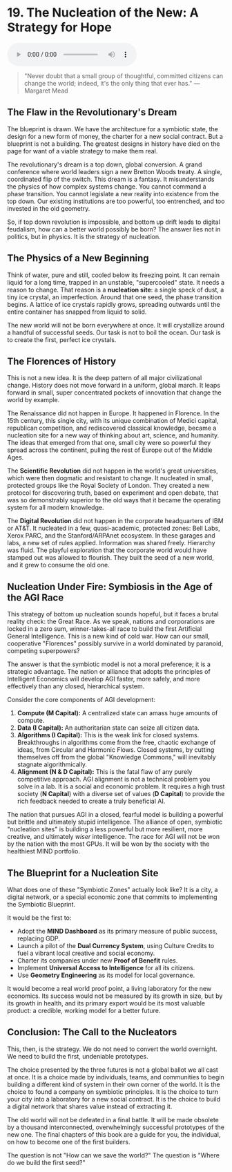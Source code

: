 # 19. The Nucleation of the New: A Strategy for Hope

<audio controls className="w-full mt-6">
  <source
    src="https://storage.googleapis.com/webstatics.ii.inc/audiobook/Chapter-19-TLE.mp3"
    type="audio/mp3"
  />
</audio>

> "Never doubt that a small group of thoughtful, committed citizens can change the world; indeed, it's the only thing that ever has."
> —Margaret Mead

## The Flaw in the Revolutionary's Dream

The blueprint is drawn. We have the architecture for a symbiotic state, the design for a new form of money, the charter for a new social contract. But a blueprint is not a building. The greatest designs in history have died on the page for want of a viable strategy to make them real.

The revolutionary's dream is a top down, global conversion. A grand conference where world leaders sign a new Bretton Woods treaty. A single, coordinated flip of the switch. This dream is a fantasy. It misunderstands the physics of how complex systems change. You cannot command a phase transition. You cannot legislate a new reality into existence from the top down. Our existing institutions are too powerful, too entrenched, and too invested in the old geometry.

So, if top down revolution is impossible, and bottom up drift leads to digital feudalism, how can a better world possibly be born? The answer lies not in politics, but in physics. It is the strategy of nucleation.

## The Physics of a New Beginning

Think of water, pure and still, cooled below its freezing point. It can remain liquid for a long time, trapped in an unstable, "supercooled" state. It needs a reason to change. That reason is a **nucleation site**: a single speck of dust, a tiny ice crystal, an imperfection. Around that one seed, the phase transition begins. A lattice of ice crystals rapidly grows, spreading outwards until the entire container has snapped from liquid to solid.

The new world will not be born everywhere at once. It will crystallize around a handful of successful seeds. Our task is not to boil the ocean. Our task is to create the first, perfect ice crystals.

## The Florences of History

This is not a new idea. It is the deep pattern of all major civilizational change. History does not move forward in a uniform, global march. It leaps forward in small, super concentrated pockets of innovation that change the world by example.

The Renaissance did not happen in Europe. It happened in Florence. In the 15th century, this single city, with its unique combination of Medici capital, republican competition, and rediscovered classical knowledge, became a nucleation site for a new way of thinking about art, science, and humanity. The ideas that emerged from that one, small city were so powerful they spread across the continent, pulling the rest of Europe out of the Middle Ages.

The **Scientific Revolution** did not happen in the world's great universities, which were then dogmatic and resistant to change. It nucleated in small, protected groups like the Royal Society of London. They created a new protocol for discovering truth, based on experiment and open debate, that was so demonstrably superior to the old ways that it became the operating system for all modern knowledge.

The **Digital Revolution** did not happen in the corporate headquarters of IBM or AT\&T. It nucleated in a few, quasi-academic, protected zones: Bell Labs, Xerox PARC, and the Stanford/ARPAnet ecosystem. In these garages and labs, a new set of rules applied. Information was shared freely. Hierarchy was fluid. The playful exploration that the corporate world would have stamped out was allowed to flourish. They built the seed of a new world, and it grew to consume the old one.

## Nucleation Under Fire: Symbiosis in the Age of the AGI Race

This strategy of bottom up nucleation sounds hopeful, but it faces a brutal reality check: the Great Race. As we speak, nations and corporations are locked in a zero sum, winner-takes-all race to build the first Artificial General Intelligence. This is a new kind of cold war. How can our small, cooperative "Florences" possibly survive in a world dominated by paranoid, competing superpowers?

The answer is that the symbiotic model is not a moral preference; it is a strategic advantage. The nation or alliance that adopts the principles of Intelligent Economics will develop AGI faster, more safely, and more effectively than any closed, hierarchical system.

Consider the core components of AGI development:

1. **Compute (M Capital):** A centralized state can amass huge amounts of compute.
2. **Data (I Capital):** An authoritarian state can seize all citizen data.
3. **Algorithms (I Capital):** This is the weak link for closed systems. Breakthroughs in algorithms come from the free, chaotic exchange of ideas, from Circular and Harmonic Flows. Closed systems, by cutting themselves off from the global "Knowledge Commons," will inevitably stagnate algorithmically.
4. **Alignment (N & D Capital):** This is the fatal flaw of any purely competitive approach. AGI alignment is not a technical problem you solve in a lab. It is a social and economic problem. It requires a high trust society (**N Capital**) with a diverse set of values (**D Capital**) to provide the rich feedback needed to create a truly beneficial AI.

The nation that pursues AGI in a closed, fearful model is building a powerful but brittle and ultimately stupid intelligence. The alliance of open, symbiotic "nucleation sites" is building a less powerful but more resilient, more creative, and ultimately _wiser_ intelligence. The race for AGI will not be won by the nation with the most GPUs. It will be won by the society with the healthiest MIND portfolio.

## The Blueprint for a Nucleation Site

What does one of these "Symbiotic Zones" actually look like? It is a city, a digital network, or a special economic zone that commits to implementing the Symbiotic Blueprint.

It would be the first to:

- Adopt the **MIND Dashboard** as its primary measure of public success, replacing GDP.
- Launch a pilot of the **Dual Currency System**, using Culture Credits to fuel a vibrant local creative and social economy.
- Charter its companies under new **Proof of Benefit** rules.
- Implement **Universal Access to Intelligence** for all its citizens.
- Use **Geometry Engineering** as its model for local governance.

It would become a real world proof point, a living laboratory for the new economics. Its success would not be measured by its growth in size, but by its growth in health, and its primary export would be its most valuable product: a credible, working model for a better future.

## Conclusion: The Call to the Nucleators

This, then, is the strategy. We do not need to convert the world overnight. We need to build the first, undeniable prototypes.

The choice presented by the three futures is not a global ballot we all cast at once. It is a choice made by individuals, teams, and communities to begin building a different kind of system in their own corner of the world. It is the choice to found a company on symbiotic principles. It is the choice to turn your city into a laboratory for a new social contract. It is the choice to build a digital network that shares value instead of extracting it.

The old world will not be defeated in a final battle. It will be made obsolete by a thousand interconnected, overwhelmingly successful prototypes of the new one. The final chapters of this book are a guide for you, the individual, on how to become one of the first builders.

The question is not "How can we save the world?" The question is "Where do we build the first seed?"
